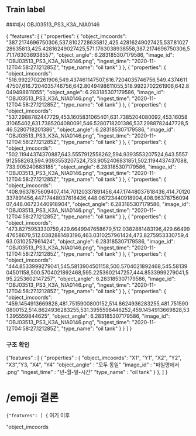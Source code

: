 ## Train label

###예시 OBJ03513_PS3_K3A_NIA0146

{
"features": [
{
"properties": {
"object_imcoords": "387.2174696750306,537.8102728635812,425.42816249027425,537.8102728635813,425.42816249027425,571.1763038938558,387.2174696750306,571.1763038938557",
"object_angle": 6.283185307179586,
"image_id": "OBJ03513_PS3_K3A_NIA0146.png",
"ingest_time": "2020-11-12T04:58:27.121285Z",
"type_name": "oil tank"
}
},
{
"properties": {
"object_imcoords": "518.9922702261906,549.437461147507,616.7204035746756,549.437461147507,616.7204035746756,642.8049498611055,518.9922702261906,642.8049498611055",
"object_angle": 6.283185307179586,
"image_id": "OBJ03513_PS3_K3A_NIA0146.png",
"ingest_time": "2020-11-12T04:58:27.121285Z",
"type_name": "oil tank"
}
},
{
"properties": {
"object_imcoords": "537.2988782447729,453.1605831065401,631.7385204080092,453.1605831065402,631.7385204080091,546.5280718201386,537.2988782447728,546.5280718201386",
"object_angle": 6.283185307179586,
"image_id": "OBJ03513_PS3_K3A_NIA0146.png",
"ingest_time": "2020-11-12T04:58:27.121285Z",
"type_name": "oil tank"
}
},
{
"properties": {
"object_imcoords": "502.11944374370887,643.5557912558262,594.9393553207524,643.5557912558263,594.9393553207524,733.9052406831851,502.1194437437088,733.905240683185",
"object_angle": 6.283185307179586,
"image_id": "OBJ03513_PS3_K3A_NIA0146.png",
"ingest_time": "2020-11-12T04:58:27.121285Z",
"type_name": "oil tank"
}
},
{
"properties": {
"object_imcoords": "408.9637875609407,414.70120337891456,447.17448037618436,414.70120337891456,447.17448037618436,448.06723440918904,408.9637875609407,448.06723440918904",
"object_angle": 6.283185307179586,
"image_id": "OBJ03513_PS3_K3A_NIA0146.png",
"ingest_time": "2020-11-12T04:58:27.121285Z",
"type_name": "oil tank"
}
},
{
"properties": {
"object_imcoords": "473.8275953330759,429.6649947658679,512.0382881483196,429.6649947658679,512.0382881483196,463.0310257961424,473.8275953330759,463.0310257961424",
"object_angle": 6.283185307179586,
"image_id": "OBJ03513_PS3_K3A_NIA0146.png",
"ingest_time": "2020-11-12T04:58:27.121285Z",
"type_name": "oil tank"
}
},
{
"properties": {
"object_imcoords": "444.8533999279041,545.5813904501158,500.5704021892468,545.5813904501158,500.5704021892468,595.2253602147257,444.8533999279041,595.2253602147257",
"object_angle": 6.283185307179586,
"image_id": "OBJ03513_PS3_K3A_NIA0146.png",
"ingest_time": "2020-11-12T04:58:27.121285Z",
"type_name": "oil tank"
}
},
{
"properties": {
"object_imcoords": "459.1454913669828,481.7515900800152,514.8624936283255,481.7515900800152,514.8624936283255,531.3955598446252,459.1454913669828,531.395559844625",
"object_angle": 6.283185307179586,
"image_id": "OBJ03513_PS3_K3A_NIA0146.png",
"ingest_time": "2020-11-12T04:58:27.121285Z",
"type_name": "oil tank"
}
}
]
}

### 구조 확인

{"features" : [
{ "properties" : {
"object_imcoords": "X1", "Y1", "X2", "Y2", "X3","Y3, "X4", "Y4"
"object_angle" : "모두 동일"
"image_id" : "파일명에서 .png"
"ingest_time" : "년-월-일-시간"
"type_name" : "oil tank"
}
 },
]
}

# /emoji 결론

`{"features": [ {` 여기 이후

"object_imcoords
